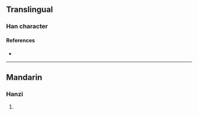 {{character info}}
==Translingual==

===Han character===
{{Han char|rn=96|rad=玉|as=11|sn=15|four=15143|canj=MGJII|ids=⿰𤣩專}}

====References====
* {{Han ref|kx=0740.160|dkj=21185|hdz=21134.090|uh=747C|ud=29820|bh=E6AA|bd=59050}}

----

==Mandarin==

===Hanzi===
{{cmn-hanzi|pin=[[zhuān]] ([[zhuan1]])|wg=chuan<sup>1</sup>}}

# {{rfdef|cmn|sort=玉11}}